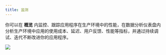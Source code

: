 ```yaml
---
title: 监测
---
```


你可以在 **概览** 内监控、跟踪应用程序在生产环境中的性能，在数据分析仪表盘内分析生产环境中应用的使用成本、延迟、用户反馈、性能等指标，并通过持续调试、迭代不断改进你的应用程序。

![](https://assets-docs.dify.ai/2025/03/57814ba88e96305d0c92c68b1b5ea20e.png)

